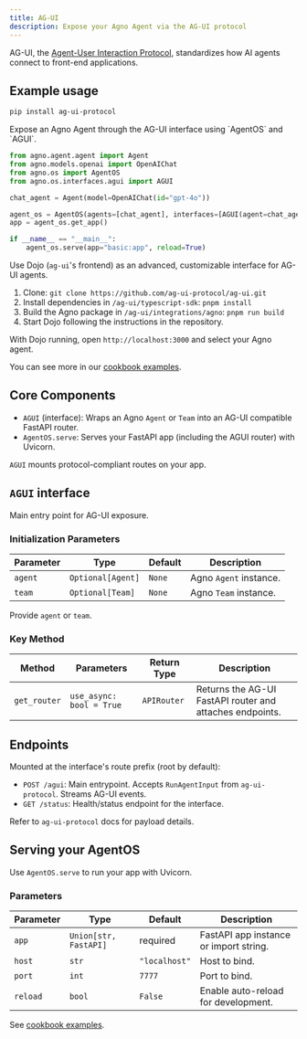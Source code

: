 ```yaml
---
title: AG-UI
description: Expose your Agno Agent via the AG-UI protocol
---
```


AG-UI, the [Agent-User Interaction Protocol](https://github.com/ag-ui-protocol/ag-ui), standardizes how AI agents connect to front-end applications.

## Example usage

<Steps>
  <Step title="Install backend dependencies">

```bash
pip install ag-ui-protocol
```

  </Step>
  <Step title="Run the backend">
  Expose an Agno Agent through the AG-UI interface using `AgentOS` and `AGUI`.

```python basic.py
from agno.agent.agent import Agent
from agno.models.openai import OpenAIChat
from agno.os import AgentOS
from agno.os.interfaces.agui import AGUI

chat_agent = Agent(model=OpenAIChat(id="gpt-4o"))

agent_os = AgentOS(agents=[chat_agent], interfaces=[AGUI(agent=chat_agent)])
app = agent_os.get_app()

if __name__ == "__main__":
    agent_os.serve(app="basic:app", reload=True)
```

  </Step>
  <Step title="Run the frontend">

Use Dojo (`ag-ui`'s frontend) as an advanced, customizable interface for AG-UI agents.

1. Clone: `git clone https://github.com/ag-ui-protocol/ag-ui.git`
2. Install dependencies in `/ag-ui/typescript-sdk`: `pnpm install`
3. Build the Agno package in `/ag-ui/integrations/agno`: `pnpm run build`
4. Start Dojo following the instructions in the repository.

  </Step>
  <Step title="Chat with your Agno Agent">

With Dojo running, open `http://localhost:3000` and select your Agno agent.

  </Step>
</Steps>

You can see more in our [cookbook examples](https://github.com/agno-agi/agno/tree/main/cookbook/agent_os/interfaces/agui/).

## Core Components

- `AGUI` (interface): Wraps an Agno `Agent` or `Team` into an AG-UI compatible FastAPI router.
- `AgentOS.serve`: Serves your FastAPI app (including the AGUI router) with Uvicorn.

`AGUI` mounts protocol-compliant routes on your app.

## `AGUI` interface

Main entry point for AG-UI exposure.

### Initialization Parameters

| Parameter | Type              | Default | Description            |
| --------- | ----------------- | ------- | ---------------------- |
| `agent`   | `Optional[Agent]` | `None`  | Agno `Agent` instance. |
| `team`    | `Optional[Team]`  | `None`  | Agno `Team` instance.  |

Provide `agent` or `team`.

### Key Method

| Method       | Parameters               | Return Type | Description                                              |
| ------------ | ------------------------ | ----------- | -------------------------------------------------------- |
| `get_router` | `use_async: bool = True` | `APIRouter` | Returns the AG-UI FastAPI router and attaches endpoints. |

## Endpoints

Mounted at the interface's route prefix (root by default):

- `POST /agui`: Main entrypoint. Accepts `RunAgentInput` from `ag-ui-protocol`. Streams AG-UI events.
- `GET /status`: Health/status endpoint for the interface.

Refer to `ag-ui-protocol` docs for payload details.

## Serving your AgentOS

Use `AgentOS.serve` to run your app with Uvicorn.

### Parameters

| Parameter | Type                  | Default       | Description                            |
| --------- | --------------------- | ------------- | -------------------------------------- |
| `app`     | `Union[str, FastAPI]` | required      | FastAPI app instance or import string. |
| `host`    | `str`                 | `"localhost"` | Host to bind.                          |
| `port`    | `int`                 | `7777`        | Port to bind.                          |
| `reload`  | `bool`                | `False`       | Enable auto-reload for development.    |

See [cookbook examples](https://github.com/agno-agi/agno/tree/main/cookbook/agent_os/interfaces/agui/).
